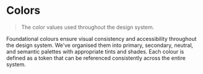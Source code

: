 
<Meta title="Foundations/Tokens/Colors" />

# Colors

> The color values used throughout the design system.
>

Foundational colours ensure visual consistency and accessibility throughout the design system.
We've organised them into primary, secondary, neutral, and semantic palettes with appropriate
tints and shades. Each colour is defined as a token that can be referenced consistently across
the entire system.

<Tokens collection="color" />

